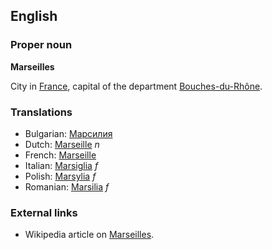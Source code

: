 ==English==
===Proper noun===
'''Marseilles'''

City in [[France]], capital of the department [[Bouches-du-Rhône]].

===Translations===

*Bulgarian: [[Марсилия]]
*Dutch: [[Marseille]] ''n''
*French: [[Marseille]]
*Italian: [[Marsiglia]] ''f''
*Polish: [[Marsylia]] ''f''
*Romanian: [[Marsilia]] ''f''

===External links===

*Wikipedia article on [[w:Marseilles|Marseilles]].